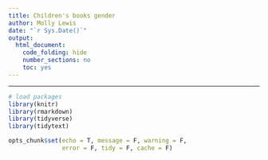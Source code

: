 ```yaml
---
title: Children's books gender
author: Molly Lewis 
date: "`r Sys.Date()`"
output: 
  html_document:
    code_folding: hide
    number_sections: no
    toc: yes
---
```

  
******

```r

# load packages
library(knitr)
library(rmarkdown)
library(tidyverse)
library(tidytext)

opts_chunk$set(echo = T, message = F, warning = F, 
               error = F, tidy = F, cache = F)
```

```r


```

